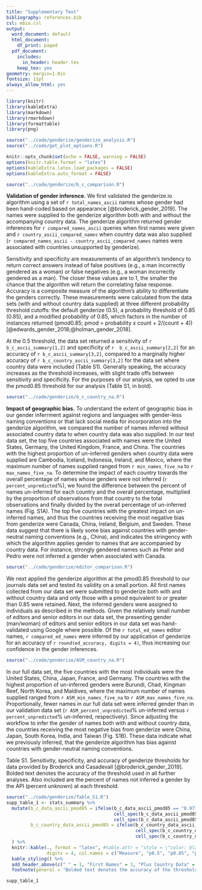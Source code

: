 ```yaml
---
title: "Supplementary Text"
bibliography: references.bib
csl: mbio.csl
output:
  word_document: default
  html_document:
    df_print: paged
  pdf_document:
    includes:
      in_header: header.tex
    keep_tex: yes
geometry: margin=1.0in
fontsize: 11pt
always_allow_html: yes
---
```


```r
library(knitr)
library(kableExtra)
library(markdown)
library(rmarkdown)
library(formattable)
library(png)

source("../code/genderize/genderize_analysis.R")
source("../code/get_plot_options.R")

knitr::opts_chunk$set(echo = FALSE, warning = FALSE)
options(knitr.table.format = "latex")
options(kableExtra.latex.load_packages = FALSE)
options(kableExtra.auto_format = FALSE)
```



```r
source("../code/genderize/b_c_comparison.R")
```

**Validation of gender inference.** We first validated the genderize.io algorithm using a set of `r total_names_ascii` names whose gender had been hand-coded based on appearance [@broderick_gender_2019]. The names were supplied to the genderize algorithm both with and without the accompanying country data. The genderize algorithm returned gender inferences for `r compared_names_ascii` queries when first names were given and `r country_ascii_compared_names` when country data was also supplied (`r compared_names_ascii - country_ascii_compared_names` names were associated with countries unsupported by genderize).
  
  Sensitivity and specificity are measurements of an algorithm's tendency to return correct answers instead of false positives (e.g., a man incorrectly gendered as a woman) or false negatives (e.g., a woman incorrectly gendered as a man). The closer these values are to 1, the smaller the chance that the algorithm will return the correlating false response. Accuracy is a composite measure of the algorithm's ability to differentiate the genders correctly. These measurements were calculated from the data sets (with and without country data supplied) at three different probability threshold cutoffs: the default genderize (0.5), a probability threshold of 0.85 (0.85), and a modified probability  of 0.85, which factors in the number of instances returned (pmod0.85; pmod = probability x count + 2/(count + 4))[@edwards_gender_2018;@holman_gender_2018]. 
  
   At the 0.5 threshold, the data set returned a sensitivity of `r b_c_ascii_summary[1,2]` and specificity of `r  b_c_ascii_summary[2,2]` for an accuracy of `r b_c_ascii_summary[3,2]`, compared to a marginally higher accuracy of `r b_c_country_ascii_summary[3,2]` for the data set where country data were included (Table S1). Generally speaking, the accuracy increases as the threshold increases, with slight trade offs between sensitivity and specificity. For the purposes of our analysis, we opted to use the pmod0.85 threshold for our analysis (Table S1, in bold). 

```r
source("../code/genderize/b_c_country_na.R")
```
**Impact of geographic bias.**  To understand the extent of geographic bias in our gender inferrment against regions and languages with gender-less naming conventions or that lack social media for incorporation into the genderize algorithm, we compared the number of names inferred without associated country data to when country data was also supplied. In our test data set, the top five countries associated with names were the United States, Germany, the United Kingdom, France, and China. The countries with the highest proportion of un-inferred genders when country data were supplied are Cambodia, Iceland, Indonesia, Ireland, and Mexico, where the maximum number of names supplied ranged from `r min_names_five_na` to `r max_names_five_na`. To determine the impact of each country towards the overall percentage of names whose genders were not inferred (`r percent_unpredicted`%), we found the difference between the percent of names un-inferred for each country and the overall percentage, multiplied by the proportion of observations from that country to the total observations and finally divided by the overall percentage of un-inferred names (Fig. S1A). The top five countries with the greatest impact on un-inferred names, and thus the countries receiving the most negative bias from genderize were Canada, China, Ireland, Belgium, and Sweden. These data suggest that there is likely some bias against countries with gender-neutral naming conventions (e.g., China), and indicates the stringency with which the algorithm applies gender to names that are accompanied by country data. For instance, strongly gendered names such as Peter and Pedro were not inferred a gender when associated with Canada.

```r
source("../code/genderize/editor_comparison.R")
```
  We next applied the genderize algorithm at the pmod0.85 threshold to our journals data set and tested its validity on a small portion. All first names collected from our data set were submitted to genderize both with and without country data and only those with a pmod equivalent to or greater than 0.85 were retained. Next, the inferred genders were assigned to individuals as described in the methods. Given the relatively small number of editors and senior editors in our data set, the presenting gender (man/woman) of editors and senior editors in our data set was hand-validated using Google where possible. Of the `r total_ed_names` editor names, `r compared_ed_names` were inferred by our application of genderize for an accuracy of `r round(ed_accuracy, digits = 4)`, thus increasing our confidence in the gender inferences. 

```r
source("../code/genderize/ASM_country_na.R")
```
  In our full data set, the five countries with the most individuals were the United States, China, Japan, France, and Germany. The countries with the highest proportion of un-inferred genders were Burundi, Chad, Kingman Reef, North Korea, and Maldives, where the maximum number of names supplied ranged from `r ASM_min_names_five_na` to `r ASM_max_names_five_na`. Proportionally, fewer names in our full data set were inferred gender than in our validation data set (`r ASM_percent_unpredicted`% un-inferred versus `r percent_unpredicted`% un-inferred, respectively). Since adjusting the workflow to infer the gender of names both with and without country data, the countries receiving the most negative bias from genderize were China, Japan, South Korea, India, and Taiwan (Fig. S1B). These data indicate what we previously inferred, that the genderize algorithm has bias against countries with gender-neutral naming conventions.

\vspace{20mm}

Table S1. Sensitivity, specificity, and accuracy of genderize thresholds for data provided by Broderick and Casadevall [@broderick_gender_2019]. Bolded text denotes the accuracy of the threshold used in all further analyses. Also included are the percent of names not inferred a gender by the API (percent unknown) at each threshold.
```r
source("../code/genderize/Table_S1.R")
supp_table_1 <- stats_summary %>% 
  mutate(b_c_data_ascii_pmod85 = ifelse(b_c_data_ascii_pmod85 == "0.9714", 
                                        cell_spec(b_c_data_ascii_pmod85, bold = T),
                                        cell_spec(b_c_data_ascii_pmod85, background = "white")),
         b_c_country_data_ascii_pmod85 = ifelse(b_c_country_data_ascii_pmod85 == "0.9695", 
                                                cell_spec(b_c_country_data_ascii_pmod85, bold = T),
                                                cell_spec(b_c_country_data_ascii_pmod85, background = "white"))
  ) %>% 
  knitr::kable(., format = "latex", #table.attr = "style = \"color: black;\"", 
               digits = 4, col.names = c("Measure", "p0.5", "p0.85", "pmod0.85", "p0.5", "p0.85", "pmod0.85"), escape = F) %>%
  kable_styling() %>% 
  add_header_above(c(" " = 1, "First Names" = 3, "Plus Country Data" = 3)) %>% 
  footnote(general = "Bolded text denotes the accuracy of the threshold used in all further analyses") 

supp_table_1
```


